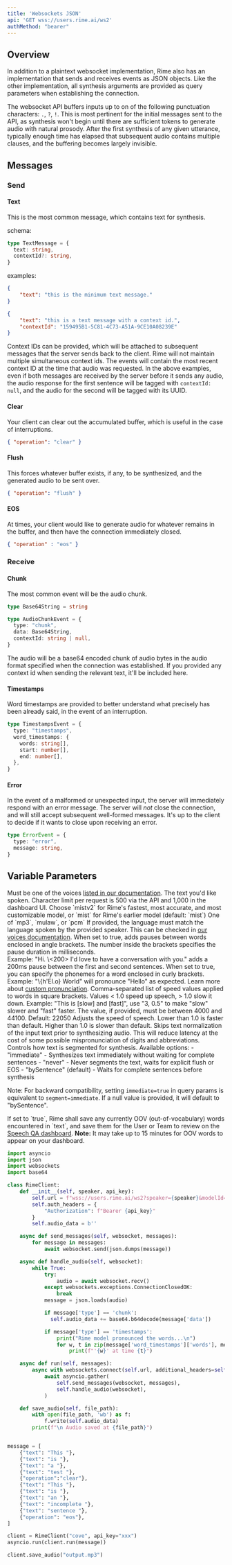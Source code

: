 ```yaml
---
title: 'Websockets JSON'
api: 'GET wss://users.rime.ai/ws2'
authMethod: "bearer"
---
```


## Overview

In addition to a plaintext websocket implementation, Rime also has an implementation that sends and receives events as JSON objects. Like the other implementation, all synthesis arguments are provided as query parameters when establishing the connection.

The websocket API buffers inputs up to on of the following punctuation characters: `.`, `?`, `!`. This is most pertinent for the initial messages sent to the API, as synthesis won't begin until there are sufficient tokens to generate audio with natural prosody. After the first synthesis of any given utterance, typically enough time has elapsed that subsequent audio contains multiple clauses, and the buffering becomes largely invisible.

## Messages

### Send

#### Text

This is the most common message, which contains text for synthesis.

schema:

```typescript
type TextMessage = {
  text: string,
  contextId?: string,
}
```

examples:

```json
{
    "text": "this is the minimum text message."
}

{
    "text": "this is a text message with a context id.",
    "contextId": "159495B1-5C81-4C73-A51A-9CE10A08239E"
}
```

Context IDs can be provided, which will be attached to subsequent messages that the server sends back to the client. Rime will not maintain multiple simultaneous context ids. The events will contain the most recent context ID at the time that audio was requested. In the above examples, even if both messages are received by the server before it sends any audio, the audio response for the first sentence will be tagged with `contextId: null`, and the audio for the second will be tagged with its UUID.


#### Clear

Your client can clear out the accumulated buffer, which is useful in the case of interruptions.

```json
{ "operation": "clear" }
```

#### Flush

This forces whatever buffer exists, if any, to be synthesized, and the generated audio to be sent over.

```json
{ "operation": "flush" }
```

#### EOS

At times, your client would like to generate audio for whatever remains in the buffer, and then have the connection immediately closed.

```json
{ "operation" : "eos" }
```

### Receive

#### Chunk

The most common event will be the audio chunk.

```typescript
type Base64String = string

type AudioChunkEvent = {
  type: "chunk",
  data: Base64String,
  contextId: string | null,
}
```

The audio will be a base64 encoded chunk of audio bytes in the audio format specified when the connection was established. If you provided any context id when sending the relevant text, it'll be included here.

#### Timestamps

Word timestamps are provided to better understand what precisely has been already said, in the event of an interruption.

```typescript
type TimestampsEvent = {
  type: "timestamps",
  word_timestamps: {
    words: string[],
    start: number[],
    end: number[],
  },
}
```

#### Error

In the event of a malformed or unexpected input, the server will immediately respond with an error message. The server will _not_ close the connection, and will still accept subsequent well-formed messages. It's up to the client to decide if it wants to close upon receiving an error.

```typescript
type ErrorEvent = {
  type: "error",
  message: string,
}
```

## Variable Parameters

<ParamField body="speaker" type="string" required>
  Must be one of the voices <a href="/api-reference/voices">listed in our documentation</a>.
</ParamField>

<ParamField body="text" type="string" required>
  The text you'd like spoken. Character limit per request is 500 via the API and 1,000 in the dashboard UI.
</ParamField>

<ParamField body="modelId" type="string">
  Choose `mistv2` for Rime's fastest, most accurate, and most customizable model, or `mist` for Rime's earlier model (default: `mist`)
</ParamField>

<ParamField body="audioFormat" type="string">
  One of `mp3`, `mulaw`, or `pcm`
</ParamField>

<ParamField body="lang" type="string" default="eng">
  If provided, the language must match the language spoken by the provided speaker. This can be checked in <a href="/api-reference/voices">our voices documentation</a>.
</ParamField>

<ParamField body="pauseBetweenBrackets" type="bool" default="false">
  When set to true, adds pauses between words enclosed in angle brackets. The number inside the brackets specifies the pause duration in milliseconds. <br/>
  Example: "Hi. \<200> I'd love to have a conversation with you." adds a 200ms pause between the first and second sentences.
</ParamField>

<ParamField body="phonemizeBetweenBrackets" type="bool" default="false">
  When set to true, you can specify the phonemes for a word enclosed in curly brackets. <br/>
  Example: "\{h'El.o} World" will pronounce "Hello" as expected. Learn more about <a href="/api-reference/custom-pronunciation">custom pronunciation</a>.
</ParamField>

<ParamField body="inlineSpeedAlpha" type="string">
  Comma-separated list of speed values applied to words in square brackets. Values < 1.0 speed up speech, > 1.0 slow it down.
  Example: "This is [slow] and [fast]", use "3, 0.5" to make "slow" slower and "fast" faster.
</ParamField>

<ParamField body="samplingRate" type="int">
  The value, if provided, must be between 4000 and 44100. Default: 22050
</ParamField>

<ParamField body="speedAlpha" type="float" default="1.0">
  Adjusts the speed of speech. Lower than 1.0 is faster than default. Higher than 1.0 is slower than default.
</ParamField>

<ParamField body="noTextNormalization" type="bool" default="false">
  Skips text normalization of the input text prior to synthesizing audio. This will reduce latency at the cost of some possible mispronunciation of digits and abbreviations.
</ParamField>

<ParamField body="segment" type="string" default="bySentence">
  Controls how text is segmented for synthesis. Available options:
  - "immediate" - Synthesizes text immediately without waiting for complete sentences
  - "never" - Never segments the text, waits for explicit flush or EOS
  - "bySentence" (default) - Waits for complete sentences before synthesis

Note: For backward compatibility, setting `immediate=true` in query params is equivalent to `segment=immediate`. If a null value is provided, it will default to "bySentence".
</ParamField>

<ParamField body="saveOovs" type="bool" default="false">
  If set to `true`, Rime shall save any currently OOV (out-of-vocabulary) words encountered in `text`, and save them for the User or Team to review on the
  <a href="https://app.rime.ai/oov/">Speech QA dashboard</a>. <b>Note:</b> It may take up to 15 minutes for OOV words to appear on your dashboard.
</ParamField>

<RequestExample>

```python Python
import asyncio
import json
import websockets
import base64

class RimeClient:
    def __init__(self, speaker, api_key):
        self.url = f"wss://users.rime.ai/ws2?speaker={speaker}&modelId=mistv2&audioFormat=mp3"
        self.auth_headers = {
            "Authorization": f"Bearer {api_key}"
        }
        self.audio_data = b''

    async def send_messages(self, websocket, messages):
        for message in messages:
            await websocket.send(json.dumps(message))

    async def handle_audio(self, websocket):
        while True:
            try:
                audio = await websocket.recv()
            except websockets.exceptions.ConnectionClosedOK:
                break
            message = json.loads(audio)

            if message['type'] == 'chunk':
              self.audio_data += base64.b64decode(message['data'])

            if message['type'] == 'timestamps':
                print("Rime model pronounced the words...\n")
                for w, t in zip(message['word_timestamps']['words'], message['word_timestamps']['start']):
                    print(f"'{w}' at time {t}")

    async def run(self, messages):
        async with websockets.connect(self.url, additional_headers=self.auth_headers) as websocket:
            await asyncio.gather(
                self.send_messages(websocket, messages),
                self.handle_audio(websocket),
            )

    def save_audio(self, file_path):
        with open(file_path, 'wb') as f:
            f.write(self.audio_data)
        print(f"\n Audio saved at {file_path}")


message = [
    {"text": "This "},
    {"text": "is "},
    {"text": "a "},
    {"text": "test "},
    {"operation":"clear"},
    {"text": "This "},
    {"text": "is "},
    {"text": "an "},
    {"text": "incomplete "},
    {"text": "sentence "},
    {"operation": "eos"},
]

client = RimeClient("cove", api_key="xxx")
asyncio.run(client.run(message))

client.save_audio("output.mp3")
```

</RequestExample>
